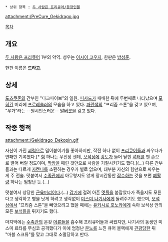  * 상위 항목 : [[두 사람은 프리큐어/등장인물]]

attachment:/PreCure_Gekidrago.jpg

[[목차]]
== 개요 ==
[[두 사람은 프리큐어]] 1부의 악역. 성우는 [[이시이 코우지]], 한판은 [[방성준]]. 

한판 이름은 '''드라고.'''

== 상세 ==
[[도츠쿠존]]의 간부인 "다크파이브"의 일원. [[피사드]]가 패배한 뒤에 두번째로 나타났으며  [[모히칸]] 머리에 [[프로레슬러]]의 모습을 하고 있다. [[파란색]]의 "프리즘 스톤"을 갖고 있으며, "우가"라는 --원시인스러운-- [[말버릇]]을 갖고 있다.

== 작중 행적 ==
attachment:/Gekidrago_Dekopin.gif

자신이 가진 [[괴력]]으로 밀어붙이기를 좋아하지만, 작전 하나 없이 [[프리큐어]]들과 싸우다가 연패만 기록했다.[* [[힘]] 하나는 무진장 센데, [[보석상]]에 [[강도]]가 들어 닫힌 [[셔터]]를 맨 손으로 열어 버릴 정도이며, [[딱밤]]을 때린 것만으로 사람을 기절시키기도 했다.](…) 다른 간부들과는 다르게 [[자켄나]]를 소환하는 경우가 별로 없으며, 대부분 자신의 힘만으로 싸우는 게 주 전술. 덧붙여서 [[수족관]]에서 아무렇지도 않게 장시간동안 [[잠수]]하는 것을 보면 [[폐활량]] 하나는 엄청난 듯.(…)

덧붙여서 상당한 [[근육머리]]이다.(…) [[감기]]에 걸려 아픈 [[멧플]]을 붙잡았다가 죽을지도 모른다고 생각하고 병을 낫게 하려고 생각없이 [[미스미 나기사]]에게 돌려주기도 했으며, [[보석상]]에서 "프리즘 스톤"을 빼앗으려고 했을 때에는 [[유키시로 호노카]]에게 속아 보석상 안의 모든 [[보석]]들을 뒤지기도 했다.

마지막에는 [[수족관]]의 온갖 [[어류]]들을 흡수해 프리큐어들과 싸웠지만, 나기사의 동생인 미스미 료타를 무심코 공격했다가 이에 엄청난 [[분노]]를 느낀 큐어 블랙에게 [[관광]]당한 뒤 "마블 스크류"를 맞고 그대로 소멸당하고 만다.
